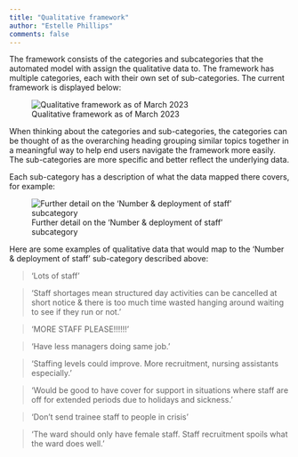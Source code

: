 ```yaml
---
title: "Qualitative framework"
author: "Estelle Phillips"
comments: false
---
```


The framework consists of the categories and subcategories that the automated model with assign the qualitative data to. The framework has multiple categories, each with their own set of sub-categories. 
The current framework is displayed below:

![Qualitative framework as of March 2023](framework_1.png)

When thinking about the categories and sub-categories, the categories can be thought of as the overarching heading grouping similar topics together in a meaningful way to help end users navigate the framework more easily. The sub-categories are more specific and better reflect the underlying data. 

Each sub-category has a description of what the data mapped there covers, for example:

![Further detail on the 'Number & deployment of staff' subcategory](framework_2.png)

Here are some examples of qualitative data that would map to the ‘Number & deployment of staff’ sub-category described above:

> 'Lots of staff'

> 'Staff shortages mean structured day activities can be cancelled at short notice & there is too much time wasted hanging around waiting to see if they run or not.'

> 'MORE STAFF PLEASE!!!!!!'

> 'Have less managers doing same job.'

> 'Staffing levels could improve. More recruitment, nursing assistants especially.'

> 'Would be good to have cover for support in situations where staff are off for extended periods due to holidays and sickness.'

> ‘Don't send trainee staff to people in crisis'

> 'The ward should only have female staff. Staff recruitment spoils what the ward does well.'
